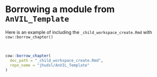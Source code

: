 # Borrowing a module from `AnVIL_Template`

Here is an example of including the `_child_workspace_create.Rmd` with `cow::borrow_chapter()`

<br>

```r
cow::borrow_chapter(
  doc_path = "_child_workspace_create.Rmd",
  repo_name = "jhudsl/AnVIL_Template"
)
```

